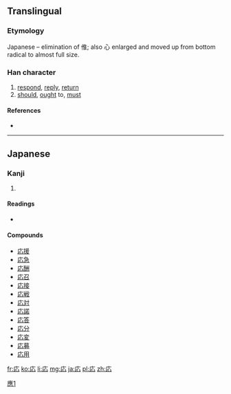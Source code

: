{{also|應|应}}
==Translingual==
{{ja-forms|応|[[应]]|[[應]]}}
===Etymology===
Japanese {{Han simp|應|f=倠|t=&nbsp;}} – elimination of 倠; also 心 enlarged and moved up from bottom radical to almost full size.

===Han character===
{{Han char|rn=61|rad=心|as=03|sn=7|four=|canj=戈心 (IP), XX戈心 (XXIP)|ids=⿸[[广]][[心]]}}

# [[respond]], [[reply]], [[return]]
# [[should]], [[ought]] to, [[must]]

====References====
* {{Han ref|kx=0377.071|dkj=10347|dj=0703.190|hdz=20875.161|uh=5FDC|ud=24540}}

----

==Japanese==

===Kanji===
{{ja-kanji|grade=5|rs=心03}}

# {{defn|lang=ja|sort=心03}}

====Readings====
* {{ja-readings|on=[[おう]] (ō), [[よう]] (yō)|kun=[[こたえる]] (kotaeru), [[あたる]] (ataru)}}

====Compounds====
* [[応援]]
* [[応急]]
* [[応酬]]
* [[応召]]
* [[応接]]
* [[応戦]]
* [[応対]]
* [[応諾]]
* [[応答]]
* [[応分]]
* [[応変]]
* [[応募]]
* [[応用]]

[[Category:CJKV characters simplified differently in Japan and China|應1]]

[[fr:応]]
[[ko:応]]
[[li:応]]
[[mg:応]]
[[ja:応]]
[[pl:応]]
[[zh:応]]